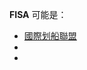 '''FISA''' 可能是：

* [[國際划船聯盟|國際划船聯盟]]
* {{tsl|en|Fédération Internationale du Sport Automobile|國際汽車運動聯合會}}
* {{tsl|en|Foreign Intelligence Surveillance Act|外國情報監視法}}

{{disambig|F|Cat=四字拉丁字母缩写消歧义}}